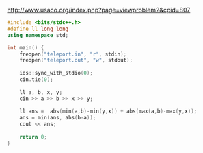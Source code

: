 http://www.usaco.org/index.php?page=viewproblem2&cpid=807

```cpp
#include <bits/stdc++.h>
#define ll long long
using namespace std;

int main() {
    freopen("teleport.in", "r", stdin);
    freopen("teleport.out", "w", stdout);
    
    ios::sync_with_stdio(0);
    cin.tie(0);
   
    ll a, b, x, y;
    cin >> a >> b >> x >> y;
    
    ll ans =  abs(min(a,b)-min(y,x)) + abs(max(a,b)-max(y,x));
    ans = min(ans, abs(b-a));
    cout << ans;
    
    return 0;
}
```
